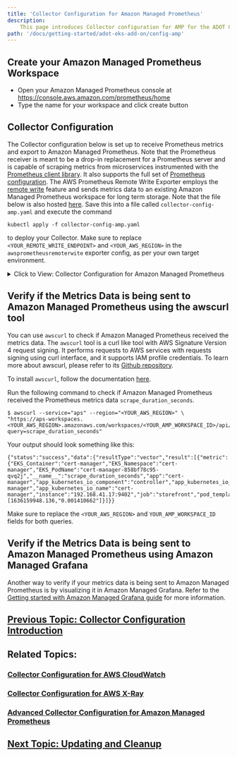 ```yaml
---
title: 'Collector Configuration for Amazon Managed Prometheus'
description:
    This page introduces Collector configuration for AMP for the ADOT Collector.
path: '/docs/getting-started/adot-eks-add-on/config-amp'
---
```


## Create your Amazon Managed Prometheus Workspace

* Open your Amazon Managed Prometheus console at https://console.aws.amazon.com/prometheus/home
* Type the name for your workspace and click create button

## Collector Configuration

The Collector configuration below is set up to receive Prometheus metrics and export to Amazon Managed Prometheus. Note that the Prometheus receiver is meant to be a drop-in replacement for a Prometheus server and is capable of scraping metrics from microservices instrumented with the [Prometheus client library](https://prometheus.io/docs/instrumenting/clientlibs/). It also supports the full set of [Prometheus configuration](https://github.com/prometheus/prometheus/blob/v2.28.1/docs/configuration/configuration.md#scrape_config). The AWS Prometheus Remote Write Exporter employs the [remote write](https://prometheus.io/docs/prometheus/latest/configuration/configuration/#remote_write) feature and sends metrics data to an existing Amazon Managed Prometheus workspace for long term storage. Note that the file below is also hosted [here](https://github.com/aws-observability/aws-otel-community/blob/master/sample-configs/operator/collector-config-amp.yaml). Save this into a file called `collector-config-amp.yaml` and execute the command 
```console
kubectl apply -f collector-config-amp.yaml
```
to deploy your Collector. Make sure to replace `<YOUR_REMOTE_WRITE_ENDPOINT>` and `<YOUR_AWS_REGION>` in the `awsprometheusremoterwite` exporter config, as per your own target environment.

<details>
  <summary>
    Click to View: Collector Configuration for Amazon Managed Prometheus
  </summary>

```yaml
#
# OpenTelemetry Collector configuration
# Metrics pipeline with Prometheus Receiver and AWS Remote Write Exporter sending metrics to Amazon Managed Prometheus
#
---
apiVersion: opentelemetry.io/v1alpha1
kind: OpenTelemetryCollector
metadata:
  name: my-collector-amp
spec:
  mode: deployment
  serviceAccount: adot-collector
  podAnnotations:
    prometheus.io/scrape: 'true'
    prometheus.io/port: '8888'
  config: |
    receivers:
      #
      # Scrape configuration for the Prometheus Receiver
      # This is the same configuration used when Prometheus is installed using the community Helm chart
      #     
      prometheus:
        config:
          global:
            scrape_interval: 15s
            scrape_timeout: 10s

          scrape_configs:
          - job_name: kubernetes-apiservers
            bearer_token_file: /var/run/secrets/kubernetes.io/serviceaccount/token
            kubernetes_sd_configs:
            - role: endpoints
            relabel_configs:
            - action: keep
              regex: default;kubernetes;https
              source_labels:
              - __meta_kubernetes_namespace
              - __meta_kubernetes_service_name
              - __meta_kubernetes_endpoint_port_name
            scheme: https
            tls_config:
              ca_file: /var/run/secrets/kubernetes.io/serviceaccount/ca.crt
              insecure_skip_verify: true

          - job_name: kubernetes-nodes
            bearer_token_file: /var/run/secrets/kubernetes.io/serviceaccount/token
            kubernetes_sd_configs:
            - role: node
            relabel_configs:
            - action: labelmap
              regex: __meta_kubernetes_node_label_(.+)
            - replacement: kubernetes.default.svc:443
              target_label: __address__
            - regex: (.+)
              replacement: /api/v1/nodes/$$1/proxy/metrics
              source_labels:
              - __meta_kubernetes_node_name
              target_label: __metrics_path__
            scheme: https
            tls_config:
              ca_file: /var/run/secrets/kubernetes.io/serviceaccount/ca.crt
              insecure_skip_verify: true

          - job_name: kubernetes-nodes-cadvisor
            bearer_token_file: /var/run/secrets/kubernetes.io/serviceaccount/token
            kubernetes_sd_configs:
            - role: node
            relabel_configs:
            - action: labelmap
              regex: __meta_kubernetes_node_label_(.+)
            - replacement: kubernetes.default.svc:443
              target_label: __address__
            - regex: (.+)
              replacement: /api/v1/nodes/$$1/proxy/metrics/cadvisor
              source_labels:
              - __meta_kubernetes_node_name
              target_label: __metrics_path__
            scheme: https
            tls_config:
              ca_file: /var/run/secrets/kubernetes.io/serviceaccount/ca.crt
              insecure_skip_verify: true

          - job_name: kubernetes-service-endpoints
            kubernetes_sd_configs:
            - role: endpoints
            relabel_configs:
            - action: keep
              regex: true
              source_labels:
              - __meta_kubernetes_service_annotation_prometheus_io_scrape
            - action: replace
              regex: (https?)
              source_labels:
              - __meta_kubernetes_service_annotation_prometheus_io_scheme
              target_label: __scheme__
            - action: replace
              regex: (.+)
              source_labels:
              - __meta_kubernetes_service_annotation_prometheus_io_path
              target_label: __metrics_path__
            - action: replace
              regex: ([^:]+)(?::\d+)?;(\d+)
              replacement: $$1:$$2
              source_labels:
              - __address__
              - __meta_kubernetes_service_annotation_prometheus_io_port
              target_label: __address__
            - action: labelmap
              regex: __meta_kubernetes_service_annotation_prometheus_io_param_(.+)
              replacement: __param_$$1
            - action: labelmap
              regex: __meta_kubernetes_service_label_(.+)
            - action: replace
              source_labels:
              - __meta_kubernetes_namespace
              target_label: kubernetes_namespace
            - action: replace
              source_labels:
              - __meta_kubernetes_service_name
              target_label: kubernetes_name
            - action: replace
              source_labels:
              - __meta_kubernetes_pod_node_name
              target_label: kubernetes_node

          - job_name: kubernetes-service-endpoints-slow
            kubernetes_sd_configs:
            - role: endpoints
            relabel_configs:
            - action: keep
              regex: true
              source_labels:
              - __meta_kubernetes_service_annotation_prometheus_io_scrape_slow
            - action: replace
              regex: (https?)
              source_labels:
              - __meta_kubernetes_service_annotation_prometheus_io_scheme
              target_label: __scheme__
            - action: replace
              regex: (.+)
              source_labels:
              - __meta_kubernetes_service_annotation_prometheus_io_path
              target_label: __metrics_path__
            - action: replace
              regex: ([^:]+)(?::\d+)?;(\d+)
              replacement: $$1:$$2
              source_labels:
              - __address__
              - __meta_kubernetes_service_annotation_prometheus_io_port
              target_label: __address__
            - action: labelmap
              regex: __meta_kubernetes_service_annotation_prometheus_io_param_(.+)
              replacement: __param_$$1
            - action: labelmap
              regex: __meta_kubernetes_service_label_(.+)
            - action: replace
              source_labels:
              - __meta_kubernetes_namespace
              target_label: kubernetes_namespace
            - action: replace
              source_labels:
              - __meta_kubernetes_service_name
              target_label: kubernetes_name
            - action: replace
              source_labels:
              - __meta_kubernetes_pod_node_name
              target_label: kubernetes_node
            scrape_interval: 5m
            scrape_timeout: 30s
            
          - job_name: prometheus-pushgateway
            kubernetes_sd_configs:
            - role: service
            relabel_configs:
            - action: keep
              regex: pushgateway
              source_labels:
              - __meta_kubernetes_service_annotation_prometheus_io_probe

          - job_name: kubernetes-services
            kubernetes_sd_configs:
            - role: service
            metrics_path: /probe
            params:
              module:
              - http_2xx
            relabel_configs:
            - action: keep
              regex: true
              source_labels:
              - __meta_kubernetes_service_annotation_prometheus_io_probe
            - source_labels:
              - __address__
              target_label: __param_target
            - replacement: blackbox
              target_label: __address__
            - source_labels:
              - __param_target
              target_label: instance
            - action: labelmap
              regex: __meta_kubernetes_service_label_(.+)
            - source_labels:
              - __meta_kubernetes_namespace
              target_label: kubernetes_namespace
            - source_labels:
              - __meta_kubernetes_service_name
              target_label: kubernetes_name

          - job_name: kubernetes-pods
            kubernetes_sd_configs:
            - role: pod
            relabel_configs:
            - action: keep
              regex: true
              source_labels:
              - __meta_kubernetes_pod_annotation_prometheus_io_scrape
            - action: replace
              regex: (https?)
              source_labels:
              - __meta_kubernetes_pod_annotation_prometheus_io_scheme
              target_label: __scheme__
            - action: replace
              regex: (.+)
              source_labels:
              - __meta_kubernetes_pod_annotation_prometheus_io_path
              target_label: __metrics_path__
            - action: replace
              regex: ([^:]+)(?::\d+)?;(\d+)
              replacement: $$1:$$2
              source_labels:
              - __address__
              - __meta_kubernetes_pod_annotation_prometheus_io_port
              target_label: __address__
            - action: labelmap
              regex: __meta_kubernetes_pod_annotation_prometheus_io_param_(.+)
              replacement: __param_$$1
            - action: labelmap
              regex: __meta_kubernetes_pod_label_(.+)
            - action: replace
              source_labels:
              - __meta_kubernetes_namespace
              target_label: kubernetes_namespace
            - action: replace
              source_labels:
              - __meta_kubernetes_pod_name
              target_label: kubernetes_pod_name
            - action: drop
              regex: Pending|Succeeded|Failed|Completed
              source_labels:
              - __meta_kubernetes_pod_phase

          - job_name: kubernetes-pods-slow
            scrape_interval: 5m
            scrape_timeout: 30s          
            kubernetes_sd_configs:
            - role: pod
            relabel_configs:
            - action: keep
              regex: true
              source_labels:
              - __meta_kubernetes_pod_annotation_prometheus_io_scrape_slow
            - action: replace
              regex: (https?)
              source_labels:
              - __meta_kubernetes_pod_annotation_prometheus_io_scheme
              target_label: __scheme__
            - action: replace
              regex: (.+)
              source_labels:
              - __meta_kubernetes_pod_annotation_prometheus_io_path
              target_label: __metrics_path__
            - action: replace
              regex: ([^:]+)(?::\d+)?;(\d+)
              replacement: $$1:$$2
              source_labels:
              - __address__
              - __meta_kubernetes_pod_annotation_prometheus_io_port
              target_label: __address__
            - action: labelmap
              regex: __meta_kubernetes_pod_annotation_prometheus_io_param_(.+)
              replacement: __param_$1
            - action: labelmap
              regex: __meta_kubernetes_pod_label_(.+)
            - action: replace
              source_labels:
              - __meta_kubernetes_namespace
              target_label: namespace
            - action: replace
              source_labels:
              - __meta_kubernetes_pod_name
              target_label: pod
            - action: drop
              regex: Pending|Succeeded|Failed|Completed
              source_labels:
              - __meta_kubernetes_pod_phase
                                
    processors:
      batch/metrics:
        timeout: 60s         

    exporters:
      awsprometheusremotewrite:
        endpoint: <YOUR_REMOTE_WRITE_ENDPOINT>
        aws_auth:
          region: <YOUR_AWS_REGION>
          service: "aps"

    service:
      pipelines:   
        metrics:
          receivers: [prometheus]
          processors: [batch/metrics]
          exporters: [awsprometheusremotewrite]

---
apiVersion: rbac.authorization.k8s.io/v1
kind: ClusterRole
metadata:
  name: otel-prometheus-role
rules:
  - apiGroups:
      - ""
    resources:
      - nodes
      - nodes/proxy
      - services
      - endpoints
      - pods
    verbs:
      - get
      - list
      - watch
  - apiGroups:
      - extensions
    resources:
      - ingresses
    verbs:
      - get
      - list
      - watch
  - nonResourceURLs:
      - /metrics
    verbs:
      - get

---
apiVersion: rbac.authorization.k8s.io/v1
kind: ClusterRoleBinding
metadata:
  name: otel-prometheus-role-binding
roleRef:
  apiGroup: rbac.authorization.k8s.io
  kind: ClusterRole
  name: otel-prometheus-role
subjects:
  - kind: ServiceAccount
    name: adot-collector
    namespace: default
```

</details>

## Verify if the Metrics Data is being sent to Amazon Managed Prometheus using the awscurl tool

You can use `awscurl` to check if Amazon Managed Prometheus received the metrics data. The `awscurl` tool is a curl like tool with AWS Signature Version 4 request signing. It performs requests to AWS services with requests signing using curl interface, and it supports IAM profile credentials. To learn more about awscurl, please refer to its [Github repository](https://github.com/okigan/awscurl).

To install `awscurl`, follow the documentation [here](https://github.com/okigan/awscurl/blob/master/README.md#installation).

Run the following command to check if Amazon Managed Prometheus received the Prometheus metrics data `scrape_duration_seconds`.
```console
$ awscurl --service="aps" --region="<YOUR_AWS_REGION>" \
"https://aps-workspaces.<YOUR_AWS_REGION>.amazonaws.com/workspaces/<YOUR_AMP_WORKSPACE_ID>/api/v1/query?query=scrape_duration_seconds"
```


Your output should look something like this:
```console
{"status":"success","data":{"resultType":"vector","result":[{"metric":{"EKS_Container":"cert-manager","EKS_Namespace":"cert-manager","EKS_PodName":"cert-manager-858bf78c95-qvq2j","__name__":"scrape_duration_seconds","app":"cert-manager","app_kubernetes_io_component":"controller","app_kubernetes_io_instance":"cert-manager","app_kubernetes_io_name":"cert-manager","instance":"192.168.41.17:9402","job":"storefront","pod_template_hash":"858bf78c95"},"value":[1636159948.136,"0.001410662"]}]}}
```

Make sure to replace the `<YOUR_AWS_REGION>` and `YOUR_AMP_WORKSPACE_ID` fields for both queries.

## Verify if the Metrics Data is being sent to Amazon Managed Prometheus using Amazon Managed Grafana

Another way to verify if your metrics data is being sent to Amazon Managed Prometheus is by visualizing it in Amazon Managed Grafana. Refer to the [Getting started with Amazon Managed Grafana guide](https://docs.aws.amazon.com/grafana/latest/userguide/getting-started-with-AMG.html) for more information.

## [Previous Topic: Collector Configuration Introduction](/docs/getting-started/adot-eks-add-on/config-intro)

## Related Topics:

### [Collector Configuration for AWS CloudWatch](/docs/getting-started/adot-eks-add-on/config-cloudwatch)

### [Collector Configuration for AWS X-Ray](/docs/getting-started/adot-eks-add-on/config-xray)

### [Advanced Collector Configuration for Amazon Managed Prometheus](/docs/getting-started/adot-eks-add-on/config-advanced)

## [Next Topic: Updating and Cleanup](/docs/getting-started/adot-eks-add-on/update-and-cleanup)
